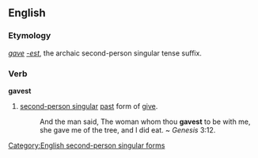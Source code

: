 ==English==

===Etymology===
''[[gave]]'' ''[[-est]]'', the archaic second-person singular tense suffix.

===Verb===
'''gavest'''

# {{archaic}} [[second-person singular]] [[past]] form of [[give]].
#:And the man said, The woman whom thou '''gavest''' to be with me, she gave me of the tree, and I did eat. ~ ''Genesis'' 3:12.

[[Category:English second-person singular forms]]